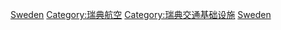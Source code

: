 {{Commonscat|Airports in Sweden}}

[[Category:欧洲机场|Sweden]]
[[Category:瑞典航空|Category:瑞典航空]]
[[Category:瑞典交通基础设施|Category:瑞典交通基础设施]]
[[Category:各國機場|Sweden]]